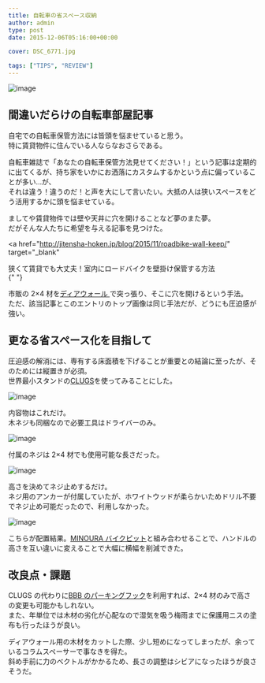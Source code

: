 ---
title: 自転車の省スペース収納
author: admin
type: post
date: 2015-12-06T05:16:00+00:00

cover: DSC_6771.jpg

tags: ["TIPS", "REVIEW"]
---

![image](./DSC_6771.jpg)

## 間違いだらけの自転車部屋記事

自宅での自転車保管方法には皆頭を悩ませていると思う。  
特に賃貸物件に住んでいる人ならなおさらである。

自転車雑誌で「あなたの自転車保管方法見せてください！」という記事は定期的に出てくるが、持ち家をいかにお洒落にカスタムするかという点に偏っていることが多い…が、  
それは違う！違うのだ！と声を大にして言いたい。大抵の人は狭いスペースをどう活用するかに頭を悩ませている。

ましてや賃貸物件では壁や天井に穴を開けることなど夢のまた夢。  
だがそんな人たちに希望を与える記事を見つけた。

<a
  href="http://jitensha-hoken.jp/blog/2015/11/roadbike-wall-keep/"
  target="_blank"
>
  狭くて賃貸でも大丈夫！室内にロードバイクを壁掛け保管する方法
  <br />{" "}
</a>

市販の 2&#215;4 材を<a href="http://www.amazon.co.jp/gp/product/B00QM84KDM/ref=as_li_ss_tl?ie=UTF8&camp=247&creative=7399&creativeASIN=B00QM84KDM&linkCode=as2&tag=gensobunya-22" rel="nofollow">ディアウォール </a>で突っ張り、そこに穴を開けるという手法。  
ただ、該当記事とこのエントリのトップ画像は同じ手法だが、どうにも圧迫感が強い。

## 更なる省スペース化を目指して

圧迫感の解消には、専有する床面積を下げることが重要との結論に至ったが、そのためには縦置きが必須。  
世界最小スタンドの<a href="http://www.amazon.co.jp/gp/product/B01119G72S/ref=as_li_ss_tl?ie=UTF8&camp=247&creative=7399&creativeASIN=B01119G72S&linkCode=as2&tag=gensobunya-22" rel="nofollow">CLUGS</a>を使ってみることにした。

![image](./DSC_6761.jpg)

内容物はこれだけ。  
木ネジも同梱なので必要工具はドライバーのみ。

![image](./DSC_6763.jpg)

付属のネジは 2&#215;4 材でも使用可能な長さだった。

![image](./DSC_6765.jpg)

高さを決めてネジ止めするだけ。  
ネジ用のアンカーが付属していたが、ホワイトウッドが柔らかいためドリル不要でネジ止め可能だったので、利用しなかった。

![image](./DSC_6770.jpg)

こちらが配置結果。[MINOURA バイクピット](https://amzn.to/2N1CPqn)と組み合わせることで、ハンドルの高さを互い違いに変えることで大幅に横幅を削減できた。

## 改良点・課題

CLUGS の代わりに<a href="http://www.amazon.co.jp/gp/product/B000VT2CS8/ref=as_li_ss_tl?ie=UTF8&camp=247&creative=7399&creativeASIN=B000VT2CS8&linkCode=as2&tag=gensobunya-22" rel="nofollow">BBB のパーキングフック</a>を利用すれば、2&#215;4 材のみで高さの変更も可能かもしれない。  
また、年単位では木材の劣化が心配なので湿気を吸う梅雨までに保護用ニスの塗布も行ったほうが良い。

ディアウォール用の木材をカットした際、少し短めになってしまったが、余っているコラムスペーサーで事なきを得た。  
斜め手前に力のベクトルがかかるため、長さの調整はシビアになったほうが良さそうだ。

<LinkBox
  isAmazonLink
  url="http://www.amazon.co.jp/exec/obidos/ASIN/B00QM84KDM/gensobunya-22/ref=nosim/"
/>

<LinkBox
  isAmazonLink
  url="http://www.amazon.co.jp/exec/obidos/ASIN/B01119G72S/gensobunya-22/ref=nosim/"
/>

<LinkBox
  isAmazonLink
  url="http://www.amazon.co.jp/exec/obidos/ASIN/B0071I27NW/gensobunya-22/ref=nosim/"
/>

<LinkBox
  isAmazonLink
  url="http://www.amazon.co.jp/exec/obidos/ASIN/B000VT2CS8/gensobunya-22/ref=nosim/"
/>
